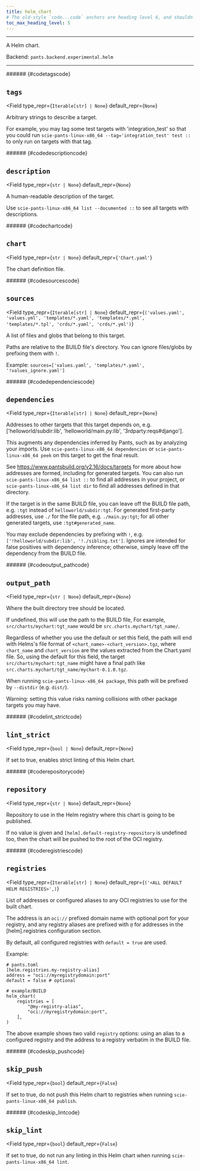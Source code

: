 ```yaml
---
title: helm_chart
# The old-style `code...code` anchors are heading level 6, and shouldn't be visible in ToC
toc_max_heading_level: 5
---
```



---

A Helm chart.

Backend: <span className="color--primary">`pants.backend.experimental.helm`</span>

---

<span className={styles.options}>

<div aria-hidden="true" style={ { visibility: 'hidden', height: 0 } }>
###### {#codetagscode}
</div>

## `tags`

<Field
    type_repr={`Iterable[str] | None`}
    default_repr={`None`}
>

Arbitrary strings to describe a target.

For example, you may tag some test targets with &#x27;integration_test&#x27; so that you could run `scie-pants-linux-x86_64 --tag='integration_test' test ::` to only run on targets with that tag.

</Field>

<div aria-hidden="true" style={ { visibility: 'hidden', height: 0 } }>
###### {#codedescriptioncode}
</div>

## `description`

<Field
    type_repr={`str | None`}
    default_repr={`None`}
>

A human-readable description of the target.

Use `scie-pants-linux-x86_64 list --documented ::` to see all targets with descriptions.

</Field>

<div aria-hidden="true" style={ { visibility: 'hidden', height: 0 } }>
###### {#codechartcode}
</div>

## `chart`

<Field
    type_repr={`str | None`}
    default_repr={`'Chart.yaml'`}
>

The chart definition file.

</Field>

<div aria-hidden="true" style={ { visibility: 'hidden', height: 0 } }>
###### {#codesourcescode}
</div>

## `sources`

<Field
    type_repr={`Iterable[str] | None`}
    default_repr={`('values.yaml', 'values.yml', 'templates/*.yaml', 'templates/*.yml', 'templates/*.tpl', 'crds/*.yaml', 'crds/*.yml')`}
>

A list of files and globs that belong to this target.

Paths are relative to the BUILD file&#x27;s directory. You can ignore files/globs by prefixing them with `!`.

Example: `sources=['values.yaml', 'templates/*.yaml', '!values_ignore.yaml']`

</Field>

<div aria-hidden="true" style={ { visibility: 'hidden', height: 0 } }>
###### {#codedependenciescode}
</div>

## `dependencies`

<Field
    type_repr={`Iterable[str] | None`}
    default_repr={`None`}
>

Addresses to other targets that this target depends on, e.g. [&#x27;helloworld/subdir:lib&#x27;, &#x27;helloworld/main.py:lib&#x27;, &#x27;3rdparty:reqs#django&#x27;].

This augments any dependencies inferred by Pants, such as by analyzing your imports. Use `scie-pants-linux-x86_64 dependencies` or `scie-pants-linux-x86_64 peek` on this target to get the final result.

See https://www.pantsbuild.org/v2.16/docs/targets for more about how addresses are formed, including for generated targets. You can also run `scie-pants-linux-x86_64 list ::` to find all addresses in your project, or `scie-pants-linux-x86_64 list dir` to find all addresses defined in that directory.

If the target is in the same BUILD file, you can leave off the BUILD file path, e.g. `:tgt` instead of `helloworld/subdir:tgt`. For generated first-party addresses, use `./` for the file path, e.g. `./main.py:tgt`; for all other generated targets, use `:tgt#generated_name`.

You may exclude dependencies by prefixing with `!`, e.g. `['!helloworld/subdir:lib', '!./sibling.txt']`. Ignores are intended for false positives with dependency inference; otherwise, simply leave off the dependency from the BUILD file.

</Field>

<div aria-hidden="true" style={ { visibility: 'hidden', height: 0 } }>
###### {#codeoutput_pathcode}
</div>

## `output_path`

<Field
    type_repr={`str | None`}
    default_repr={`None`}
>

Where the built directory tree should be located.

If undefined, this will use the path to the BUILD file, For example, `src/charts/mychart:tgt_name` would be `src.charts.mychart/tgt_name/`.

Regardless of whether you use the default or set this field, the path will end with Helms&#x27;s file format of `<chart_name>-<chart_version>.tgz`, where `chart_name` and `chart_version` are the values extracted from the Chart.yaml file. So, using the default for this field, the target `src/charts/mychart:tgt_name` might have a final path like `src.charts.mychart/tgt_name/mychart-0.1.0.tgz`.

When running `scie-pants-linux-x86_64 package`, this path will be prefixed by `--distdir` (e.g. `dist/`).

Warning: setting this value risks naming collisions with other package targets you may have.

</Field>

<div aria-hidden="true" style={ { visibility: 'hidden', height: 0 } }>
###### {#codelint_strictcode}
</div>

## `lint_strict`

<Field
    type_repr={`bool | None`}
    default_repr={`None`}
>

If set to true, enables strict linting of this Helm chart.

</Field>

<div aria-hidden="true" style={ { visibility: 'hidden', height: 0 } }>
###### {#coderepositorycode}
</div>

## `repository`

<Field
    type_repr={`str | None`}
    default_repr={`None`}
>

Repository to use in the Helm registry where this chart is going to be published.

If no value is given and `[helm].default-registry-repository` is undefined too, then the chart will be pushed to the root of the OCI registry.

</Field>

<div aria-hidden="true" style={ { visibility: 'hidden', height: 0 } }>
###### {#coderegistriescode}
</div>

## `registries`

<Field
    type_repr={`Iterable[str] | None`}
    default_repr={`('<ALL DEFAULT HELM REGISTRIES>',)`}
>

List of addresses or configured aliases to any OCI registries to use for the built chart.

The address is an `oci://` prefixed domain name with optional port for your registry, and any registry aliases are prefixed with `@` for addresses in the [helm].registries configuration section.

By default, all configured registries with `default = true` are used.

Example:

```
# pants.toml
[helm.registries.my-registry-alias]
address = "oci://myregistrydomain:port"
default = false # optional

# example/BUILD
helm_chart(
    registries = [
        "@my-registry-alias",
        "oci://myregistrydomain:port",
    ],
)
```

The above example shows two valid `registry` options: using an alias to a configured registry and the address to a registry verbatim in the BUILD file.

</Field>

<div aria-hidden="true" style={ { visibility: 'hidden', height: 0 } }>
###### {#codeskip_pushcode}
</div>

## `skip_push`

<Field
    type_repr={`bool`}
    default_repr={`False`}
>

If set to true, do not push this Helm chart to registries when running `scie-pants-linux-x86_64 publish`.

</Field>

<div aria-hidden="true" style={ { visibility: 'hidden', height: 0 } }>
###### {#codeskip_lintcode}
</div>

## `skip_lint`

<Field
    type_repr={`bool`}
    default_repr={`False`}
>

If set to true, do not run any linting in this Helm chart when running `scie-pants-linux-x86_64 lint`.

</Field>

</span>
